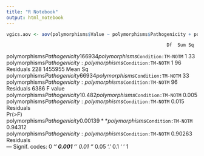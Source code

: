 ```yaml
---
title: "R Notebook"
output: html_notebook
---
```



```r
vgics.aov <- aov(polymorphisms$Value ~ polymorphisms$Pathogenicity + polymorphisms$`Condition:TM-NOTM` + polymorphisms$Pathogenicity: polymorphisms$`Condition:TM-NOTM`)
```

                                                               Df  Sum Sq
polymorphisms$Pathogenicity                                     1   66934
polymorphisms$`Condition:TM-NOTM`                               1      33
polymorphisms$Pathogenicity:polymorphisms$`Condition:TM-NOTM`   1      96
Residuals                                                     228 1455955
                                                              Mean Sq
polymorphisms$Pathogenicity                                     66934
polymorphisms$`Condition:TM-NOTM`                                  33
polymorphisms$Pathogenicity:polymorphisms$`Condition:TM-NOTM`      96
Residuals                                                        6386
                                                              F value
polymorphisms$Pathogenicity                                    10.482
polymorphisms$`Condition:TM-NOTM`                               0.005
polymorphisms$Pathogenicity:polymorphisms$`Condition:TM-NOTM`   0.015
Residuals                                                            
                                                               Pr(>F)   
polymorphisms$Pathogenicity                                   0.00139 **
polymorphisms$`Condition:TM-NOTM`                             0.94312   
polymorphisms$Pathogenicity:polymorphisms$`Condition:TM-NOTM` 0.90263   
Residuals                                                               
---
Signif. codes:  0 ‘***’ 0.001 ‘**’ 0.01 ‘*’ 0.05 ‘.’ 0.1 ‘ ’ 1
